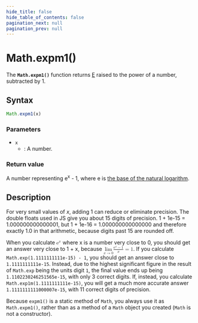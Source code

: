 ```yaml
---
hide_title: false
hide_table_of_contents: false
pagination_next: null
pagination_prev: null
---
```

# Math.expm1()

The **`Math.expm1()`** function returns [E](./E.mdx) raised to the power of a number, subtracted by 1.

## Syntax

```js
Math.expm1(x)
```

### Parameters

- `x`
  - : A number.

### Return value

A number representing e<sup>x</sup> - 1, where e is [the base of the natural logarithm](./E.mdx).

## Description

For very small values of _x_, adding 1 can reduce or eliminate precision. The double floats used in JS give you about 15 digits of precision. 1 + 1e-15 \= 1.000000000000001, but 1 + 1e-16 = 1.000000000000000 and therefore exactly 1.0 in that arithmetic, because digits past 15 are rounded off.

When you calculate <math display="inline"><semantics><msup><mi mathvariant="normal">e</mi><mi>x</mi></msup><annotation encoding="TeX">\mathrm{e}^x</annotation></semantics></math> where x is a number very close to 0, you should get an answer very close to 1 + x, because <math display="inline"><semantics><mrow><munder><mo lspace="0em" rspace="0em">lim</mo><mrow><mi>x</mi><mo stretchy="false">→</mo><mn>0</mn></mrow></munder><mfrac><mrow><msup><mi mathvariant="normal">e</mi><mi>x</mi></msup><mo>−</mo><mn>1</mn></mrow><mi>x</mi></mfrac><mo>=</mo><mn>1</mn></mrow><annotation encoding="TeX">\lim\_{x \to 0} \frac{\mathrm{e}^x - 1}{x} = 1</annotation></semantics></math>. If you calculate `Math.exp(1.1111111111e-15) - 1`, you should get an answer close to `1.1111111111e-15`. Instead, due to the highest significant figure in the result of `Math.exp` being the units digit `1`, the final value ends up being `1.1102230246251565e-15`, with only 3 correct digits. If, instead, you calculate `Math.exp1m(1.1111111111e-15)`, you will get a much more accurate answer `1.1111111111000007e-15`, with 11 correct digits of precision.

Because `expm1()` is a static method of `Math`, you always use it as `Math.expm1()`, rather than as a method of a `Math` object you created (`Math` is not a constructor).
